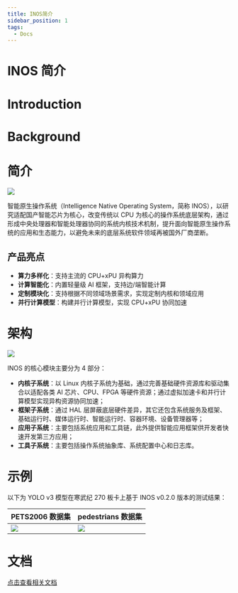 ```yaml
---
title: INOS简介
sidebar_position: 1
tags:
  - Docs
---
```


# INOS 简介

# Introduction

# Background

# 简介

![](./assets/logo.png)

智能原生操作系统（Intelligence Native Operating System，简称 INOS），以研究适配国产智能芯片为核心，改变传统以 CPU 为核心的操作系统底层架构，通过形成中央处理器和智能处理器协同的系统内核技术机制，提升面向智能原生操作系统的应用和生态能力，以避免未来的底层系统软件领域再被国外厂商垄断。

## 产品亮点

- **算力多样化**：支持主流的 CPU+xPU 异构算力
- **计算智能化**：内置轻量级 AI 框架，支持边/端智能计算
- **定制模块化**：支持根据不同领域场景需求，实现定制内核和领域应用
- **并行计算模型**：构建并行计算模型，实现 CPU+xPU 协同加速

# 架构

![](./assets/architecture.png)

INOS 的核心模块主要分为 4 部分：

- **内核子系统**：以 Linux 内核子系统为基础，通过完善基础硬件资源库和驱动集合以适配各类 AI 芯片、CPU、FPGA 等硬件资源；通过虚拟加速卡和并行计算模型实现异构资源协同加速；
- **框架子系统**：通过 HAL 层屏蔽底层硬件差异，其它还包含系统服务及框架、基础运行时、媒体运行时、智能运行时、容器环境、设备管理器等；
- **应用子系统**：主要包括系统应用和工具链，此外提供智能应用框架供开发者快速开发第三方应用；
- **工具子系统**：主要包括操作系统抽象库、系统配置中心和日志库。

# 示例

以下为 YOLO v3 模型在寒武纪 270 板卡上基于 INOS v0.2.0 版本的测试结果：

| PETS2006 数据集        | pedestrians 数据集            |
| ---------------------- | ----------------------------- |
| ![](./assets/PETS.gif) | ![](./assets/pedestrians.gif) |

# 文档

[点击查看相关文档](http://gitlab.dros-cluster.com/inos/inos/-/tree/main/docs)
